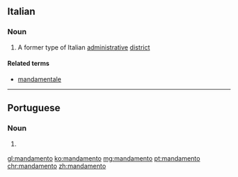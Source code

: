 ==Italian==

===Noun===
{{it-noun|m}}
# A former type of Italian [[administrative]] [[district]]

====Related terms====
* [[mandamentale]]

----

==Portuguese==

===Noun===
{{pt-noun|m}}

# {{lb|pt|chiefly|biblical}} {{l/en|commandment}} {{gloss|command or edict}}

[[gl:mandamento]]
[[ko:mandamento]]
[[mg:mandamento]]
[[pt:mandamento]]
[[chr:mandamento]]
[[zh:mandamento]]